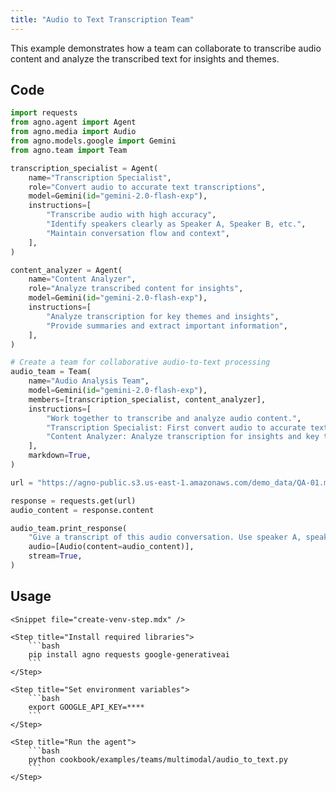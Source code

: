 ```yaml
---
title: "Audio to Text Transcription Team"
---
```


This example demonstrates how a team can collaborate to transcribe audio content and analyze the transcribed text for insights and themes.

## Code

```python cookbook/examples/teams/multimodal/audio_to_text.py
import requests
from agno.agent import Agent
from agno.media import Audio
from agno.models.google import Gemini
from agno.team import Team

transcription_specialist = Agent(
    name="Transcription Specialist",
    role="Convert audio to accurate text transcriptions",
    model=Gemini(id="gemini-2.0-flash-exp"),
    instructions=[
        "Transcribe audio with high accuracy",
        "Identify speakers clearly as Speaker A, Speaker B, etc.",
        "Maintain conversation flow and context",
    ],
)

content_analyzer = Agent(
    name="Content Analyzer",
    role="Analyze transcribed content for insights",
    model=Gemini(id="gemini-2.0-flash-exp"),
    instructions=[
        "Analyze transcription for key themes and insights",
        "Provide summaries and extract important information",
    ],
)

# Create a team for collaborative audio-to-text processing
audio_team = Team(
    name="Audio Analysis Team",
    model=Gemini(id="gemini-2.0-flash-exp"),
    members=[transcription_specialist, content_analyzer],
    instructions=[
        "Work together to transcribe and analyze audio content.",
        "Transcription Specialist: First convert audio to accurate text with speaker identification.",
        "Content Analyzer: Analyze transcription for insights and key themes.",
    ],
    markdown=True,
)

url = "https://agno-public.s3.us-east-1.amazonaws.com/demo_data/QA-01.mp3"

response = requests.get(url)
audio_content = response.content

audio_team.print_response(
    "Give a transcript of this audio conversation. Use speaker A, speaker B to identify speakers.",
    audio=[Audio(content=audio_content)],
    stream=True,
)
```

## Usage

<Steps>

    <Snippet file="create-venv-step.mdx" />

    <Step title="Install required libraries">
        ```bash
        pip install agno requests google-generativeai
        ```
    </Step>

    <Step title="Set environment variables">
        ```bash
        export GOOGLE_API_KEY=****
        ```
    </Step>

    <Step title="Run the agent">
        ```bash
        python cookbook/examples/teams/multimodal/audio_to_text.py
        ```
    </Step>

</Steps>